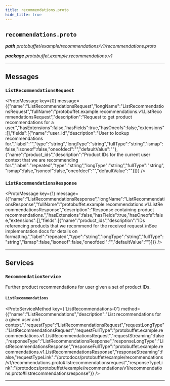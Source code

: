 ```yaml
---
title: recommendations.proto
hide_title: true
---
```



## `recommendations.proto`
_**path** protobuffet/example/recommendations/v1/recommendations.proto_

_**package** protobuffet.example.recommendations.v1_



---

## Messages


### `ListRecommendationsRequest`
<ProtoMessage key={0} message={{"name":"ListRecommendationsRequest","longName":"ListRecommendationsRequest","fullName":"protobuffet.example.recommendations.v1.ListRecommendationsRequest","description":"Request to get product recommendations for a user.","hasExtensions":false,"hasFields":true,"hasOneofs":false,"extensions":[],"fields":[{"name":"user_id","description":"User to lookup recommendations for.","label":"","type":"string","longType":"string","fullType":"string","ismap":false,"isoneof":false,"oneofdecl":"","defaultValue":""},{"name":"product_ids","description":"Product IDs for the current user context that we are recommending for.","label":"repeated","type":"string","longType":"string","fullType":"string","ismap":false,"isoneof":false,"oneofdecl":"","defaultValue":""}]}} />


### `ListRecommendationsResponse`
<ProtoMessage key={1} message={{"name":"ListRecommendationsResponse","longName":"ListRecommendationsResponse","fullName":"protobuffet.example.recommendations.v1.ListRecommendationsResponse","description":"Response containing product recommendations.","hasExtensions":false,"hasFields":true,"hasOneofs":false,"extensions":[],"fields":[{"name":"product_ids","description":"IDs referencing products that we recommend for the received request.\nSee implementation docs for details on formatting.","label":"repeated","type":"string","longType":"string","fullType":"string","ismap":false,"isoneof":false,"oneofdecl":"","defaultValue":""}]}} />

---
## Services


### `RecommendationService`

Further product recommendations for user given a set of product IDs.


#### `ListRecommendations`
<ProtoServiceMethod key={'ListRecommendations-0'} method={{"name":"ListRecommendations","description":"List recommendations for a given user and context.","requestType":"ListRecommendationsRequest","requestLongType":"ListRecommendationsRequest","requestFullType":"protobuffet.example.recommendations.v1.ListRecommendationsRequest","requestStreaming":false,"responseType":"ListRecommendationsResponse","responseLongType":"ListRecommendationsResponse","responseFullType":"protobuffet.example.recommendations.v1.ListRecommendationsResponse","responseStreaming":false,"requestTypeLink":"/protodocs/protobuffet/example/recommendations/v1/recommendations.proto#listrecommendationsrequest","responseTypeLink":"/protodocs/protobuffet/example/recommendations/v1/recommendations.proto#listrecommendationsresponse"}} />


---


  